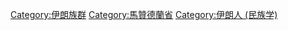 [[Category:伊朗族群|Category:伊朗族群]]
[[Category:馬贊德蘭省|Category:馬贊德蘭省]]
[[Category:伊朗人_(民族学)|Category:伊朗人 (民族学)]]